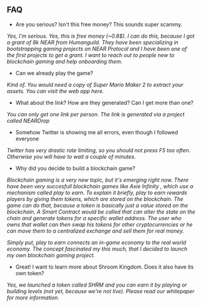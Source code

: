 
## FAQ

- Are you serious? Isn't this free money? This sounds super scammy.

_Yes, I'm serious. Yes, this is free money (~0.8$)._
_I can do this, because I got a <ExternalLink href="https://www.sputnik.fund/#/dao/humanguild.sputnikdao.near/proposals/25">grant</ExternalLink> of 8k NEAR from <ExternalLink href="https://humanguild.io/">Humanguild</ExternalLink>._
_They have been specializing in bootstrapping gaming projects on NEAR Protocol and I have been one of the first projects to get a grant._
_I want to reach out to people new to blockchain gaming and help onboarding them._

- Can we already play the game?

_Kind of. You would need a copy of Super Mario Maker 2 to extract your assets. You can visit the web app <ExternalLink href="https://app.shroomkingdom.net/">here</ExternalLink>._

- What about the link? How are they generated? Can I get more than one?

_You can only get one link per person. The link is generated via a project called <ExternalLink href="https://neardrop.io/">NEARDrop</ExternalLink>_

- Somehow Twitter is showing me all errors, even though I followed everyone

_Twitter has very drastic rate limiting, so you should not press F5 too often._
_Otherwise you will have to wait a couple of minutes._

- Why did you decide to build a blockchain game?

_Blockchain gaming is a very new topic, but it's emerging right now._
_There have been very succesfull blockchain games like <ExternalLink href="https://axieinfinity.com/">Axie Infinity</ExternalLink>_
_, which use a mechanism called <ExternalLink href="https://www.playtoearn.online/whats-the-play-to-earn-business-model/">play to earn</ExternalLink>._
_To explain it briefly, play to earn rewards players by giving them tokens, which are stored on the blockchain._
_The game can do that, because a token is basically just a value stored on the blockchain._
_A Smart Contract would be called that can alter the state on the chain and generate tokens for a specific wallet address._
_The user who owns that wallet can then swap his tokens for other cryptocurrencies or he can move them to a centralized exchange and sell them for real money._

_Simply put, play to earn connects an in-game economy to the real world economy._
_The concept fascinated my this much, that I decided to launch my own blockchain gaming project._

- Great! I want to learn more about Shroom Kingdom. Does it also have its own token?

_Yes, we launched a token called SHRM and you can earn it by playing or building levels (not yet, because we're not live)._
_Please read our <ExternalLink href="https://whitepaper.shroomkingdom.net/">whitepaper</ExternalLink> for more information._
